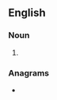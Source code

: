 ==English==

===Noun===
{{head|en|noun plural form}}

# {{plural of|drier|lang=en}}

===Anagrams===
* {{anagrams|en|a=deirrs|derris|riders|sirred}}